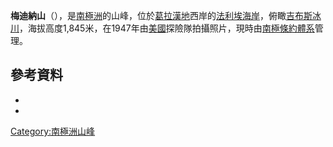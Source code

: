 {{coord|68|27|S|66|15|W|source:GNIS|display=title}}

'''梅迪納山'''（{{lang-en|Mount Medina}}），是[[南極洲|南極洲]]的山峰，位於[[葛拉漢地|葛拉漢地]]西岸的[[法利埃海岸|法利埃海岸]]，俯瞰[[吉布斯冰川|吉布斯冰川]]，海拔高度1,845米，在1947年由[[美國|美國]]探險隊拍攝照片，現時由[[南極條約體系|南極條約體系]]管理。

==參考資料==
*{{cite gnis | type = antarid | id = 9784| name = Mount Medina | accessdate = 2013-09-12}}
*{{usgs-gazetteer|id=9784}}

{{DEFAULTSORT:Mount Medina}}
[[Category:南極洲山峰|Category:南極洲山峰]]


{{FallièresCoast-geo-stub}}